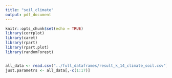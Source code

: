 ```yaml
---
title: "soil_climate"
output: pdf_document
---
```


```r
knitr::opts_chunk$set(echo = TRUE)
library(corrplot)
library(caret)
library(rpart)
library(rpart.plot)
library(randomForest)


all_data <- read.csv("../full_dataframes/result_k_14_climate_soil.csv")[,-1]
just.parametrs <- all_data[,-c(1:17)]
```

